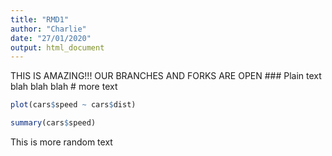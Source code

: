 ```yaml
---
title: "RMD1"
author: "Charlie"
date: "27/01/2020"
output: html_document
---
```


THIS IS AMAZING!!! OUR BRANCHES AND FORKS ARE OPEN
### Plain text blah blah blah
# more text



```r
plot(cars$speed ~ cars$dist)

summary(cars$speed)


```


This is more random text


